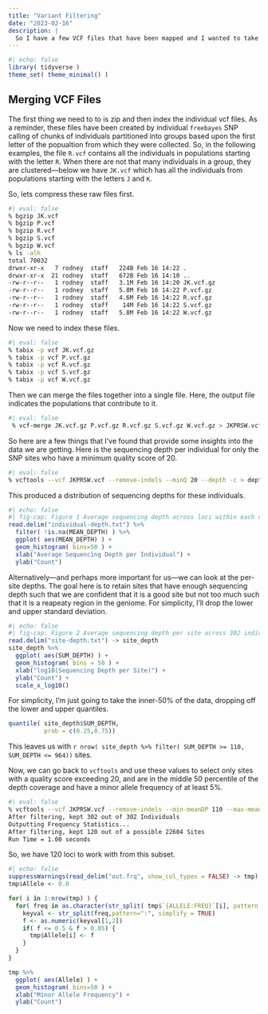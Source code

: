 ```yaml
---
title: "Variant Filtering"
date: "2023-02-16"
description: |
  So I have a few VCF files that have been mapped and I wanted to take a look at the data.  Here is some information on how that has come along thus far.  I'm still trying to determine if we are doing the right thing by chunking up the data and the consequences of doing it this way.  That being said, here is some information on what we have.  This is based upon 
---
```



```r
#| echo: false
library( tidyverse )
theme_set( theme_minimal() )
```


## Merging VCF Files

The first thing we need to to is zip and then index the individual vcf files.  As a reminder, these files have been created by individual `freebayes` SNP calling of chunks of individuals partitioned into groups based upon the first letter of the popualtion from which they were collected.  So, in the following examples, the file `R.vcf` contains all the individuals in populations starting with the letter `R`.  When there are not that many individuals in a group, they are clustered—below we have `JK.vcf` which has all the individuals from populations starting with the letters `J` and `K`.

So, lets compress these raw files first.

```bash
#| eval: false
% bgzip JK.vcf
% bgzip P.vcf 
% bgzip R.vcf 
% bgzip S.vcf 
% bgzip W.vcf
% ls -alh
total 70032
drwxr-xr-x   7 rodney  staff   224B Feb 16 14:22 .
drwxr-xr-x  21 rodney  staff   672B Feb 16 14:10 ..
-rw-r--r--   1 rodney  staff   3.1M Feb 16 14:20 JK.vcf.gz
-rw-r--r--   1 rodney  staff   5.8M Feb 16 14:22 P.vcf.gz
-rw-r--r--   1 rodney  staff   4.6M Feb 16 14:22 R.vcf.gz
-rw-r--r--   1 rodney  staff    14M Feb 16 14:22 S.vcf.gz
-rw-r--r--   1 rodney  staff   5.8M Feb 16 14:22 W.vcf.gz
```

Now we need to index these files.

```bash
#| eval: false
% tabix -p vcf JK.vcf.gz 
% tabix -p vcf P.vcf.gz 
% tabix -p vcf R.vcf.gz
% tabix -p vcf S.vcf.gz
% tabix -p vcf W.vcf.gz
```

Then we can merge the files together into a single file.  Here, the output file indicates the populations that contribute to it.

```bash
#| eval: false
 % vcf-merge JK.vcf.gz P.vcf.gz R.vcf.gz S.vcf.gz W.vcf.gz > JKPRSW.vcf
```

So here are a few things that I've found that provide some insights into the data we are getting.  Here is the sequencing depth per individual for only the SNP sites who have a minimum quality score of 20.

```bash
#| eval: false
% vcftools --vcf JKPRSW.vcf --remove-indels --minQ 20 --depth -c > depth.txt
```

This produced a distribution of sequencing depths for these individuals. 

```r
#| echo: false
#| fig-cap: Figure 1 Average sequencing depth across loci within each of the 302 individuals.
read.delim("individual-depth.txt") %>% 
  filter( !is.na(MEAN_DEPTH) ) %>%
  ggplot( aes(MEAN_DEPTH) ) + 
  geom_histogram( bins=50 ) + 
  xlab("Average Sequencing Depth per Individual") + 
  ylab("Count")
```

Alternatively—and perhaps more important for us—we can look at the per-site depths.  The goal here is to retain sites that have enough sequencing depth such that we are confident that it is a good site but not too much such that it is a reapeaty region in the geniome.  For simplicity, I'll drop the lower and upper standard deviation.

```r
#| echo: false
#| fig-cap: Figure 2 Average sequencing depth per site across 302 individuals.
read.delim("site-depth.txt") -> site_depth
site_depth %>% 
  ggplot( aes(SUM_DEPTH) ) + 
  geom_histogram( bins = 50 ) + 
  xlab("log10(Sequencing Depth per Site)") + 
  ylab("Count") +
  scale_x_log10()
```

For simplicity, I'm just going to take the inner-50% of the data, dropping off the lower and upper quantiles.

```r
quantile( site_depth$SUM_DEPTH,
          prob = c(0.25,0.75))
```

This leaves us with `r nrow( site_depth %>% filter( SUM_DEPTH >= 110, SUM_DEPTH <= 964))` sites.

Now, we can go back to `vcftools` and use these values to select only sites with a quality score exceeding 20, and are in the middle 50 percentile of the depth coverage and have a minor allele frequency of at least 5%.  

```bash
#| eval: false
% vcftools --vcf JKPRSW.vcf --remove-indels --min-meanDP 110 --max-meanDP 964 --minQ 20 --maf 0.05  --min-alleles 2 --max-alleles 2 --freq
After filtering, kept 302 out of 302 Individuals
Outputting Frequency Statistics...
After filtering, kept 120 out of a possible 22604 Sites
Run Time = 1.00 seconds
```


So, we have 120 loci to work with from this subset.

```r
#| echo: false
suppressWarnings(read_delim("out.frq", show_col_types = FALSE) -> tmp)
tmp$Allele <- 0.0

for( i in 1:nrow(tmp) ) { 
  for( freq in as.character(str_split( tmp$`{ALLELE:FREQ}`[i], pattern = "\t", simplify = T)) ) {
    keyval <- str_split(freq,pattern=":", simplify = TRUE)
    f <- as.numeric(keyval[1,2]) 
    if( f <= 0.5 & f > 0.05) {
      tmp$Allele[i] <- f
    }
  }
}

tmp %>% 
  ggplot( aes(Allele) ) + 
  geom_histogram( bins=50 ) + 
  xlab("Minor Allele Frequency") + 
  ylab("Count")
```





